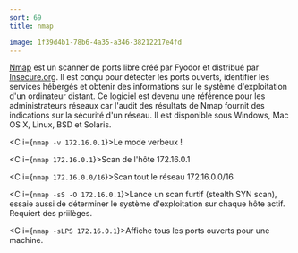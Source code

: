 ```yaml
---
sort: 69
title: nmap

image: 1f39d4b1-78b6-4a35-a346-38212217e4fd
---
```


[Nmap](https://nmap.org/man/fr) est un scanner de ports libre créé par Fyodor et distribué par [Insecure.org](https://insecure.org). Il est conçu pour détecter les ports ouverts, identifier les services hébergés et obtenir des informations sur le système d'exploitation d'un ordinateur distant. Ce logiciel est devenu une référence pour les administrateurs réseaux car l'audit des résultats de Nmap fournit des indications sur la sécurité d'un réseau. Il est disponible sous Windows, Mac OS X, Linux, BSD et Solaris.

<C i={`nmap -v 172.16.0.1`}>Le mode verbeux !</C>

<C i={`nmap 172.16.0.1`}>Scan de l'hôte 172.16.0.1</C>

<C i={`nmap 172.16.0.0/16`}>Scan tout le réseau 172.16.0.0/16</C>

<C i={`nmap -sS -O 172.16.0.1`}>Lance un scan furtif (stealth SYN scan), essaie aussi de déterminer le système d'exploitation sur chaque hôte actif. Requiert des priilèges.</C>

<C i={`nmap -sLPS 172.16.0.1`}>Affiche tous les ports ouverts pour une machine.</C>


